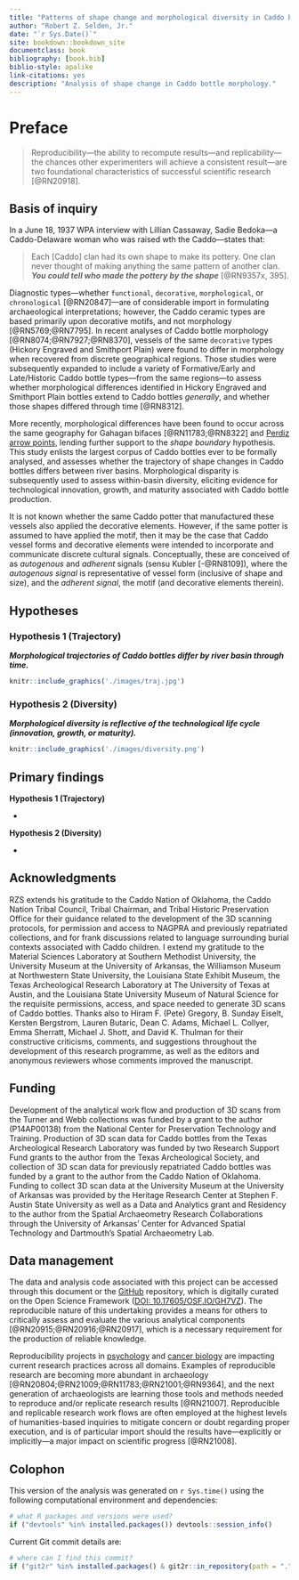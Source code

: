 ```yaml
--- 
title: "Patterns of shape change and morphological diversity in Caddo bottles"
author: "Robert Z. Selden, Jr."
date: "`r Sys.Date()`"
site: bookdown::bookdown_site
documentclass: book
bibliography: [book.bib]
biblio-style: apalike
link-citations: yes
description: "Analysis of shape change in Caddo bottle morphology."
---
```


# Preface {-}

>Reproducibility---the ability to recompute results---and replicability---the chances other experimenters will achieve a consistent result---are two foundational characteristics of successful scientific research [@RN20918].

## Basis of inquiry

In a June 18, 1937 WPA interview with Lillian Cassaway, Sadie Bedoka---a Caddo-Delaware woman who was raised wth the Caddo---states that:

>Each [Caddo] clan had its own shape to make its pottery. One clan never thought of making anything the same pattern of another clan. **_You could tell who made the pottery by the shape_** [@RN9357x, 395].

Diagnostic types---whether `functional`, `decorative`, `morphological`, or `chronological` [@RN20847]---are of considerable import in formulating archaeological interpretations; however, the Caddo ceramic types are based primarily upon decorative motifs, and not morphology [@RN5769;@RN7795]. In recent analyses of Caddo bottle morphology [@RN8074;@RN7927;@RN8370], vessels of the same `decorative` types (Hickory Engraved and Smithport Plain) were found to differ in morphology when recovered from discrete geographical regions. Those studies were subsequently expanded to include a variety of Formative/Early and Late/Historic Caddo bottle types---from the same regions---to assess whether morphological differences identified in Hickory Engraved and Smithport Plain bottles extend to Caddo bottles _generally_, and whether those shapes differed through time [@RN8312].

More recently, morphological differences have been found to occur across the same geography for Gahagan bifaces [@RN11783;@RN8322] and [Perdiz arrow points](https://seldenlab.github.io/perdiz3/), lending further support to the _shape boundary_ hypothesis. This study enlists the largest corpus of Caddo bottles ever to be formally analysed, and assesses whether the trajectory of shape changes in Caddo bottles differs between river basins. Morphological disparity is subsequently used to assess within-basin diversity, eliciting evidence for technological innovation, growth, and maturity associated with Caddo bottle production.

It is not known whether the same Caddo potter that manufactured these vessels also applied the decorative elements. However, if the same potter is assumed to have applied the motif, then it may be the case that Caddo vessel forms and decorative elements were intended to incorporate and communicate discrete cultural signals. Conceptually, these are conceived of as _autogenous_ and _adherent_ signals (sensu Kubler [-@RN8109]), where the _autogenous signal_ is representative of vessel form (inclusive of shape and size), and the _adherent signal_, the motif (and decorative elements therein).

## Hypotheses

### Hypothesis 1 (Trajectory)

_**Morphological trajectories of Caddo bottles differ by river basin through time.**_

```r
knitr::include_graphics('./images/traj.jpg')
```

### Hypothesis 2 (Diversity)

_**Morphological diversity is reflective of the technological life cycle (innovation, growth, or maturity).**_

```r
knitr::include_graphics('./images/diversity.png')
```

## Primary findings

**Hypothesis 1 (Trajectory)**

* 

**Hypothesis 2 (Diversity)**

* 

## Acknowledgments

RZS extends his gratitude to the Caddo Nation of Oklahoma, the Caddo Nation Tribal Council, Tribal Chairman, and Tribal Historic Preservation Office for their guidance related to the development of the 3D scanning protocols, for permission and access to NAGPRA and previously repatriated collections, and for frank discussions related to language surrounding burial contexts associated with Caddo children. I extend my gratitude to the Material Sciences Laboratory at Southern Methodist University, the University Museum at the University of Arkansas, the Williamson Museum at Northwestern State University, the Louisiana State Exhibit Museum, the Texas Archeological Research Laboratory at The University of Texas at Austin, and the Louisiana State University Museum of Natural Science for the requisite permissions, access, and space needed to generate 3D scans of Caddo bottles. Thanks also to Hiram F. (Pete) Gregory, B. Sunday Eiselt, Kersten Bergstrom, Lauren Butaric, Dean C. Adams, Michael L. Collyer, Emma Sherratt, Michael J. Shott, and David K. Thulman for their constructive criticisms, comments, and suggestions throughout the development of this research programme, as well as the editors and anonymous reviewers whose comments improved the manuscript.

## Funding

Development of the analytical work flow and production of 3D scans from the Turner and Webb collections was funded by a grant to the author (P14AP00138) from the National Center for Preservation Technology and Training. Production of 3D scan data for Caddo bottles from the Texas Archeological Research Laboratory was funded by two Research Support Fund grants to the author from the Texas Archeological Society, and collection of 3D scan data for previously repatriated Caddo bottles was funded by a grant to the author from the Caddo Nation of Oklahoma. Funding to collect 3D scan data at the University Museum at the University of Arkansas was provided by the Heritage Research Center at Stephen F. Austin State University as well as a Data and Analytics grant and Residency to the author from the Spatial Archaeometry Research Collaborations through the University of Arkansas' Center for Advanced Spatial Technology and Dartmouth's Spatial Archaeometry Lab.

## Data management

The data and analysis code associated with this project can be accessed through this document or the [GitHub](https://github.com/aksel-blaise/bottle.traj) repository, which is digitally curated on the Open Science Framework ([DOI: 10.17605/OSF.IO/GH7VZ](https://osf.io/gh7vz/)). The reproducible nature of this undertaking provides a means for others to critically assess and evaluate the various analytical components [@RN20915;@RN20916;@RN20917], which is a necessary requirement for the production of reliable knowledge.

Reproducibility projects in [psychology](https://osf.io/ezcuj/) and [cancer biology](https://www.cos.io/rpcb) are impacting current research practices across all domains. Examples of reproducible research are becoming more abundant in archaeology [@RN20804;@RN21009;@RN11783;@RN21001;@RN9364], and the next generation of archaeologists are learning those tools and methods needed to reproduce and/or replicate research results [@RN21007]. Reproducible and replicable research work flows are often employed at the highest levels of humanities-based inquiries to mitigate concern or doubt regarding proper execution, and is of particular import should the results have---explicitly or implicitly---a major impact on scientific progress [@RN21008].

## Colophon

This version of the analysis was generated on `r Sys.time()` using the following computational environment and dependencies: 

```r
# what R packages and versions were used?
if ("devtools" %in% installed.packages()) devtools::session_info()
```

Current Git commit details are:

```r
# where can I find this commit? 
if ("git2r" %in% installed.packages() & git2r::in_repository(path = ".")) git2r::repository(here::here())  
```
